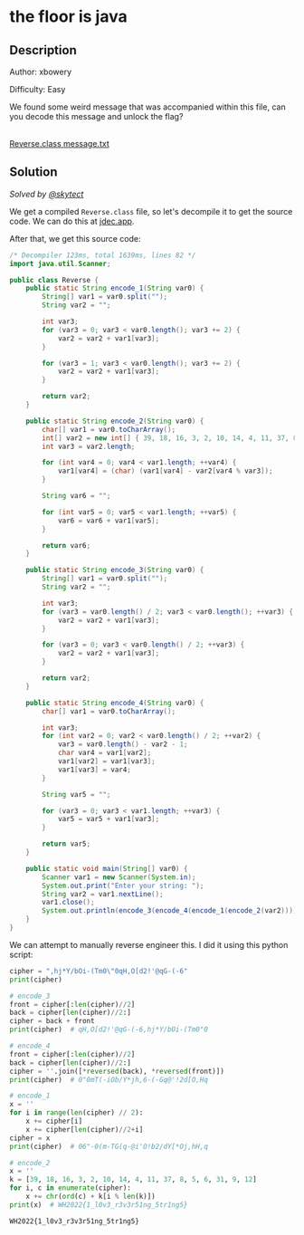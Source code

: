 # the floor is java

## Description

Author: xbowery

Difficulty: Easy

We found some weird message that was accompanied within this file, can you decode this message and unlock the flag?

<br />
<a href="/files/whitehacks-2022/Reverse.class" download>
  Reverse.class
</a>
<a href="/files/whitehacks-2022/message.txt" download>
  message.txt
</a>

## Solution

_Solved by [@skytect](https://github.com/skytect)_

We get a compiled `Reverse.class` file, so let's decompile it to get the source code. We can do this at [jdec.app](https://jdec.app/).

After that, we get this source code:

```java
/* Decompiler 123ms, total 1639ms, lines 82 */
import java.util.Scanner;

public class Reverse {
    public static String encode_1(String var0) {
        String[] var1 = var0.split("");
        String var2 = "";

        int var3;
        for (var3 = 0; var3 < var0.length(); var3 += 2) {
            var2 = var2 + var1[var3];
        }

        for (var3 = 1; var3 < var0.length(); var3 += 2) {
            var2 = var2 + var1[var3];
        }

        return var2;
    }

    public static String encode_2(String var0) {
        char[] var1 = var0.toCharArray();
        int[] var2 = new int[] { 39, 18, 16, 3, 2, 10, 14, 4, 11, 37, 8, 5, 6, 31, 9, 12 };
        int var3 = var2.length;

        for (int var4 = 0; var4 < var1.length; ++var4) {
            var1[var4] = (char) (var1[var4] - var2[var4 % var3]);
        }

        String var6 = "";

        for (int var5 = 0; var5 < var1.length; ++var5) {
            var6 = var6 + var1[var5];
        }

        return var6;
    }

    public static String encode_3(String var0) {
        String[] var1 = var0.split("");
        String var2 = "";

        int var3;
        for (var3 = var0.length() / 2; var3 < var0.length(); ++var3) {
            var2 = var2 + var1[var3];
        }

        for (var3 = 0; var3 < var0.length() / 2; ++var3) {
            var2 = var2 + var1[var3];
        }

        return var2;
    }

    public static String encode_4(String var0) {
        char[] var1 = var0.toCharArray();

        int var3;
        for (int var2 = 0; var2 < var0.length() / 2; ++var2) {
            var3 = var0.length() - var2 - 1;
            char var4 = var1[var2];
            var1[var2] = var1[var3];
            var1[var3] = var4;
        }

        String var5 = "";

        for (var3 = 0; var3 < var1.length; ++var3) {
            var5 = var5 + var1[var3];
        }

        return var5;
    }

    public static void main(String[] var0) {
        Scanner var1 = new Scanner(System.in);
        System.out.print("Enter your string: ");
        String var2 = var1.nextLine();
        var1.close();
        System.out.println(encode_3(encode_4(encode_1(encode_2(var2)))));
    }
}
```

We can attempt to manually reverse engineer this. I did it using this python script:

```python
cipher = ",hj*Y/bOi-(Tm0\"0qH,O[d2!'@qG-(-6"
print(cipher)

# encode_3
front = cipher[:len(cipher)//2]
back = cipher[len(cipher)//2:]
cipher = back + front
print(cipher)  # qH,O[d2!'@qG-(-6,hj*Y/bOi-(Tm0"0

# encode_4
front = cipher[:len(cipher)//2]
back = cipher[len(cipher)//2:]
cipher = ''.join([*reversed(back), *reversed(front)])
print(cipher)  # 0"0mT(-iOb/Y*jh,6-(-Gq@'!2d[O,Hq

# encode_1
x = ''
for i in range(len(cipher) // 2):
    x += cipher[i]
    x += cipher[len(cipher)//2+i]
cipher = x
print(cipher)  # 06"-0(m-TG(q-@i'O!b2/dY[*Oj,hH,q

# encode_2
x = ''
k = [39, 18, 16, 3, 2, 10, 14, 4, 11, 37, 8, 5, 6, 31, 9, 12]
for i, c in enumerate(cipher):
    x += chr(ord(c) + k[i % len(k)])
print(x)  # WH2022{1_l0v3_r3v3r51ng_5tr1ng5}
```

`WH2022{1_l0v3_r3v3r51ng_5tr1ng5}`
